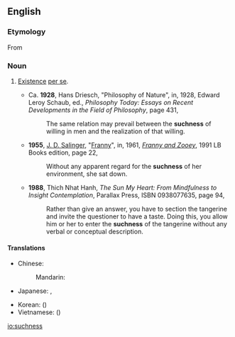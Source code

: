 ==English==
{{wp}}

===Etymology===
From {{affix|en|such|-ness}}

===Noun===
{{en-noun|-|es}}

# {{lb|en|philosophy|chiefly|_|Buddhism}} [[existence|Existence]] [[per se]].
#* Ca. '''1928''', Hans Driesch, "Philosophy of Nature", in, 1928, Edward Leroy Schaub, ed., ''Philosophy Today: Essays on Recent Developments in the Field of Philosophy'', page 431,
#*: The same relation may prevail between the '''suchness''' of willing in men and the realization of that willing.
#* '''1955''', [[w:J. D. Salinger|J. D. Salinger]], "[[w:Franny|Franny]]", in, 1961, ''[[w:Franny and Zooey|Franny and Zooey]]'', 1991 LB Books edition, page 22,
#*: Without any apparent regard for the '''suchness''' of her environment, she sat down.
#* '''1988''', Thich Nhat Hanh, ''The Sun My Heart: From Mindfulness to Insight Contemplation'', Parallax Press, ISBN 0938077635, page 94,
#*: Rather than give an answer, you have to section the tangerine and invite the questioner to have a taste. Doing this, you allow him or her to enter the '''suchness''' of the tangerine without any verbal or conceptual description.

====Translations====
{{trans-top|existence per se}}
* Chinese:
*: Mandarin: {{t+|cmn|真如|tr=zhēnrú}}
* Japanese: {{t|ja|真如|tr=しんにょ, shinnyo}}, {{t|ja|実性|tr=じっしょう, jisshō}}
{{trans-mid}}
* Korean: {{t|ko|진여}} ({{t|ko|眞如}})
* Vietnamese: {{t|vi|chân như}} ({{t|vi|真如}})
{{trans-bottom}}

[[io:suchness]]